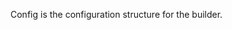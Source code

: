 <!-- Code generated from the comments of the Config struct in builder/vmware/vmx/config.go; DO NOT EDIT MANUALLY -->

Config is the configuration structure for the builder.

<!-- End of code generated from the comments of the Config struct in builder/vmware/vmx/config.go; -->
